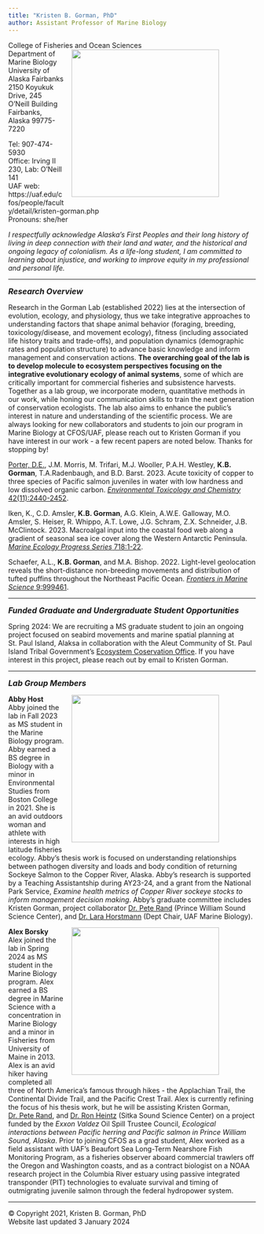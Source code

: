 ```yaml
---
title: "Kristen B. Gorman, PhD"
author: Assistant Professor of Marine Biology
---
```


<p>College of Fisheries and Ocean Sciences<img style="float: right; margin: 0px 75px 15px 15px;" src="/Users/KBGorman/Documents/2021 KGorman website/gormankb.github.io/index_files/figure-html/KGorman_2019.jpg" width="300" />
<br>Department of Marine Biology
<br>University of Alaska Fairbanks
<br>2150 Koyukuk Drive, 245 O’Neill Building
<br>Fairbanks, Alaska 99775-7220

<P>Tel: 907-474-5930
<br>Office: Irving II 230, Lab: O'Neill 141
<br>UAF web: https://uaf.edu/cfos/people/faculty/detail/kristen-gorman.php
<br>Pronouns: she/her

<P>*I respectfully acknowledge Alaska's First Peoples and their long history of*
<br>*living in deep connection with their land and water, and the historical and*
<br>*ongoing legacy of colonialism. As a life-long student, I am committed to*
<br>*learning about injustice, and working to improve equity in my professional*
<br>*and personal life.*

<HR>
<font size="3"><b><i>Research Overview</b></i></font>
<p>Research in the Gorman Lab (established 2022) lies at the intersection of evolution, ecology, and physiology, thus we take integrative approaches to understanding factors that shape animal behavior (foraging, breeding, toxicology/disease, and movement ecology), fitness (including associated life history traits and trade-offs), and population dynamics (demographic rates and population structure) to advance basic knowledge and inform management and conservation actions. **The overarching goal of the lab is to develop molecule to ecosystem perspectives focusing on the integrative evolutionary ecology of animal systems**, some of which are critically important for commercial fisheries and subsistence harvests. Together as a lab group, we incorporate modern, quantitative methods in our work, while honing our communication skills to train the next generation of conservation ecologists. The lab also aims to enhance the public's interest in nature and understanding of the scientific process. We are always looking for new collaborators and students to join our program in Marine Biology at CFOS/UAF, please reach out to Kristen Gorman if you have interest in our work - a few recent papers are noted below. Thanks for stopping by!

<p><u>Porter, D.E.</u>, J.M. Morris, M. Trifari, M.J. Wooller, P.A.H. Westley, **K.B. Gorman**, T.A.Radenbaugh, and B.D. Barst. 2023. Acute toxicity of copper to three species of Pacific salmon juveniles in water with low hardness and low dissolved organic carbon. <a href="https://doi.org/10.1002/etc.5724">*Environmental Toxicology and Chemistry* 42(11):2440-2452</a>.

<p>Iken, K., C.D. Amsler, **K.B. Gorman**, A.G. Klein, A.W.E. Galloway, M.O. Amsler, S. Heiser, R. Whippo, A.T. Lowe, J.G. Schram, Z.X. Schneider, J.B. McClintock. 2023. Macroalgal input into the coastal food web along a gradient of seasonal sea ice cover along the Western Antarctic Peninsula. <a href="https://doi.org/10.3354/meps14388">*Marine Ecology Progress Series* 718:1-22</a>.

<p>Schaefer, A.L., **K.B. Gorman**, and M.A. Bishop. 2022. Light-level geolocation reveals the short-distance non-breeding movements and distribution of tufted puffins throughout the Northeast Pacific Ocean. <a href="https://www.frontiersin.org/articles/10.3389/fmars.2022.999461/full">*Frontiers in Marine Science* 9:999461</a>.

<HR>
<font size="3"><b><i>Funded Graduate and Undergraduate Student Opportunities</b></i></font>
<p>Spring 2024: We are recruiting a MS graduate student to join an ongoing project focused on seabird movements and marine spatial planning at St. Paul Island, Alaksa in collaboration with the Aleut Community of St. Paul Island Tribal Government's <a href="https://www.aleut.com/eco/">Ecosystem Coservation Office</a>. If you have interest in this project, please reach out by email to Kristen Gorman.

<HR>
<font size="3"><b><i>Lab Group Members</b></i></font>
<p>**Abby Host**<img style="float: right; margin: 0px 75px 15px 15px;" src="/Users/KBGorman/Documents/2021 KGorman website/gormankb.github.io/index_files/figure-html/AbbyHost.png" width="300" />
<br>Abby joined the lab in Fall 2023 as MS student in the Marine Biology program. Abby earned a BS degree in Biology with a minor in Environmental Studies from Boston College in 2021. She is an avid outdoors woman and athlete with interests in high latitude fisheries ecology. Abby's thesis work is focused on understanding relationships between pathogen diversity and loads and body condition of returning Sockeye Salmon to the Copper River, Alaska. Abby's research is supported by a Teaching Assistantship during AY23-24, and a grant from the National Park Service, *Examine health metrics of Copper River sockeye stocks to inform management decision making*. Abby's graduate committee includes Kristen Gorman, project collaborator <a href="https://pwssc.org/about/pete-s-rand-phd/">Dr. Pete Rand</a> (Prince William Sound Science Center), and <a href="https://www.uaf.edu/cfos/people/faculty/detail/lara-horstmann.php">Dr. Lara Horstmann</a> (Dept Chair, UAF Marine Biology).

<p>**Alex Borsky**<img style="float: right; margin: 0px 75px 15px 15px;" src="/Users/KBGorman/Documents/2021 KGorman website/gormankb.github.io/index_files/figure-html/AlexBorsky.JPG" width="300" />
<br>Alex joined the lab in Spring 2024 as MS student in the Marine Biology program. Alex earned a BS degree in Marine Science with a concentration in Marine Biology and a minor in Fisheries from University of Maine in 2013. Alex is an avid hiker having completed all three of North America's famous through hikes - the Applachian Trail, the Continental Divide Trail, and the Pacific Crest Trail. Alex is currently refining the focus of his thesis work, but he will be assisting Kristen Gorman, <a href="https://pwssc.org/about/pete-s-rand-phd/">Dr. Pete Rand</a>, and <a href="https://sitkascience.org/people/ron-heintz/">Dr. Ron Heintz</a> (Sitka Sound Science Center) on a project funded by the *Exxon Valdez* Oil Spill Trustee Council, *Ecological interactions between Pacific herring and Pacific salmon in Prince William Sound, Alaska*. Prior to joining CFOS as a grad student, Alex worked as a field assistant with UAF's Beaufort Sea Long-Term Nearshore Fish Monitoring Program, as a fisheries observer aboard commercial trawlers off the Oregon and Washington coasts, and as a contract biologist on a NOAA research project in the Columbia River estuary using passive integrated transponder (PIT) technologies to evaluate survival and timing of outmigrating juvenile salmon through the federal hydropower system.

<HR>
<p>© Copyright 2021, Kristen B. Gorman, PhD
<br> Website last updated 3 January 2024